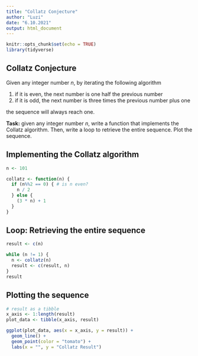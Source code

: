 ```yaml
---
title: "Collatz Conjecture"
author: "Luzi"
date: "6.10.2021"
output: html_document
---
```


```r
knitr::opts_chunk$set(echo = TRUE)
library(tidyverse)
```

## Collatz Conjecture

Given any integer number $n$, by iterating the following algorithm

1. if it is even, the next number is one half the previous number
2. if it is odd, the next number is three times the previous number plus one

the sequence will always reach one.

**Task:** given any integer number $n$, write a function that implements the Collatz algorithm. Then, write a loop to retrieve the entire sequence. Plot the sequence. 

## Implementing the Collatz algorithm
```r
n <- 101

collatz <- function(n) {
  if (n%%2 == 0) { # is n even?
    n / 2 
  } else {
    (3 * n) + 1
  }
}
```


## Loop: Retrieving the entire sequence
```r
result <- c(n)

while (n != 1) {
  n <- collatz(n)
  result <- c(result, n)
}
result
```

## Plotting the sequence
```r
# result as a tibble
x_axis <- 1:length(result)
plot_data <- tibble(x_axis, result)

ggplot(plot_data, aes(x = x_axis, y = result)) +
  geom_line() +
  geom_point(color = "tomato") +
  labs(x = "", y = "Collatz Result")
```


